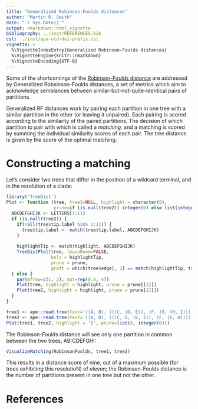 ```yaml
---
title: "Generalized Robinson-Foulds distances"
author: "Martin R. Smith"
date: "`r Sys.Date()`"
output: rmarkdown::html_vignette
bibliography: ../inst/REFERENCES.bib
csl: ../inst/apa-old-doi-prefix.csl
vignette: >
  %\VignetteIndexEntry{Generalized Robinson-Foulds distances}
  %\VignetteEngine{knitr::rmarkdown}
  %\VignetteEncoding{UTF-8}
---
```


Some of the shortcomings of the [Robinson-Foulds distance](Robinson-Foulds.html)
are addressed by Generalized Robsinson-Foulds distances, a set of metrics which
aim to acknowledge semblances between similar-but-not-quite-identical
pairs of partitions.

Generalized RF distances work by pairing each partition in one tree with a 
similar partition in the other (or leaving it unpaired).  Each pairing is
scored according to the similarity of the paired partitions.  The decision
of which partition to pair with which is called a _matching_, and a matching
is scored by summing the individual similarity scores of each pair.
The tree distance is given by the score of the optimal matching.

# Constructing a matching

Let's consider two trees that differ in the position of a wildcard terminal,
and in the resolution of a clade:

```r
library('TreeDist')
Plot <- function (tree, tree2=NULL, highlight = character(0),
                  prune=if (is.null(tree2)) integer(0) else list(integer(0), integer(0))) {
  ABCDEFGHIJK <- LETTERS[1:11]
  if (is.null(tree2)) {
    if(!all(tree$tip.label %in% 1:11)) {
      tree$tip.label <- match(tree$tip.label, ABCDEFGHIJK)
    }
    
    highlightTip <- match(highlight, ABCDEFGHIJK)
    TreeDistPlot(tree, leaveRoom=FALSE, 
                 bold = highlightTip,
                 prune = prune,
                 graft = which(tree$edge[, 2] == match(highlightTip, tree$tip.label)))
  } else {
    par(mfrow=c(1, 2), mar=rep(0.4, 4))
    Plot(tree, highlight = highlight, prune = prune[[1]])
    Plot(tree2, highlight = highlight, prune = prune[[2]])
  }
}
```

```r
tree1 <- ape::read.tree(text='((A, B), (((C, (D, E)), (F, (G, (H, I))))));')
tree2 <- ape::read.tree(text='((A, B), (((C, D, (E, I)), (F, (G, H)))));')
Plot(tree1, tree2, highlight = 'I', prune=list(8, integer(0)))
```

The Robinson-Foulds distance will see only one partition in common between the two
trees, AB:CDEFGHI:

```r
VisualizeMatching(RobinsonFoulds, tree1, tree2)
```

This results in a distance score of nine, out of a maximum possible (for
trees exhibiting this resolutioN) of eleven;
the Robinson-Foulds distance is the number of partitions present in one tree 
but not the other.


# References